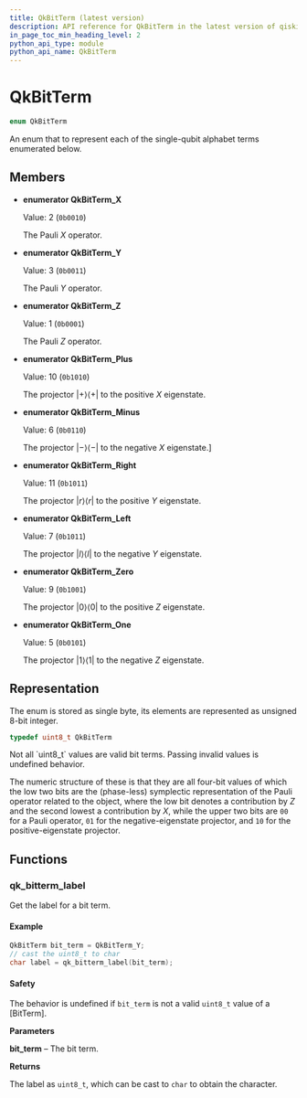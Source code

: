 ```yaml
---
title: QkBitTerm (latest version)
description: API reference for QkBitTerm in the latest version of qiskit-c
in_page_toc_min_heading_level: 2
python_api_type: module
python_api_name: QkBitTerm
---
```


# QkBitTerm

```c
enum QkBitTerm
```

An enum that to represent each of the single-qubit alphabet terms enumerated below.

## Members

*   ****enumerator QkBitTerm\_X****

    Value: 2 (`0b0010`)

    The Pauli $X$ operator.

*   ****enumerator QkBitTerm\_Y****

    Value: 3 (`0b0011`)

    The Pauli $Y$ operator.

*   ****enumerator QkBitTerm\_Z****

    Value: 1 (`0b0001`)

    The Pauli $Z$ operator.

*   ****enumerator QkBitTerm\_Plus****

    Value: 10 (`0b1010`)

    The projector $\lvert +\rangle\langle +\rvert$ to the positive $X$ eigenstate.

*   ****enumerator QkBitTerm\_Minus****

    Value: 6 (`0b0110`)

    The projector $\lvert -\rangle\langle -\rvert$ to the negative $X$ eigenstate.]

*   ****enumerator QkBitTerm\_Right****

    Value: 11 (`0b1011`)

    The projector $\lvert r\rangle\langle r\rvert$ to the positive $Y$ eigenstate.

*   ****enumerator QkBitTerm\_Left****

    Value: 7 (`0b1011`)

    The projector $\lvert l\rangle\langle l\rvert$ to the negative $Y$ eigenstate.

*   ****enumerator QkBitTerm\_Zero****

    Value: 9 (`0b1001`)

    The projector $\lvert 0\rangle\langle 0\rvert$ to the positive $Z$ eigenstate.

*   ****enumerator QkBitTerm\_One****

    Value: 5 (`0b0101`)

    The projector $\lvert 1\rangle\langle 1\rvert$ to the negative $Z$ eigenstate.

## Representation

The enum is stored as single byte, its elements are represented as unsigned 8-bit integer.

```c
typedef uint8_t QkBitTerm
```

<Admonition title="Warning" type="caution">
  Not all `uint8_t` values are valid bit terms. Passing invalid values is undefined behavior.
</Admonition>

The numeric structure of these is that they are all four-bit values of which the low two bits are the (phase-less) symplectic representation of the Pauli operator related to the object, where the low bit denotes a contribution by $Z$ and the second lowest a contribution by $X$, while the upper two bits are `00` for a Pauli operator, `01` for the negative-eigenstate projector, and `10` for the positive-eigenstate projector.

## Functions

### qk\_bitterm\_label

<Function id="qk_bitterm_label" signature="uint8_t qk_bitterm_label(QkBitTerm bit_term)">
  Get the label for a bit term.

  <span id="group___qk_bit_term_1autotoc_md46" />

  #### Example

  ```c
  QkBitTerm bit_term = QkBitTerm_Y;
  // cast the uint8_t to char
  char label = qk_bitterm_label(bit_term);
  ```

  <span id="group___qk_bit_term_1autotoc_md47" />

  #### Safety

  <span id="group___qk_bit_term_1autotoc_md47" />

  The behavior is undefined if `bit_term` is not a valid `uint8_t` value of a \[BitTerm].

  **Parameters**

  **bit\_term** – The bit term.

  **Returns**

  The label as `uint8_t`, which can be cast to `char` to obtain the character.
</Function>

